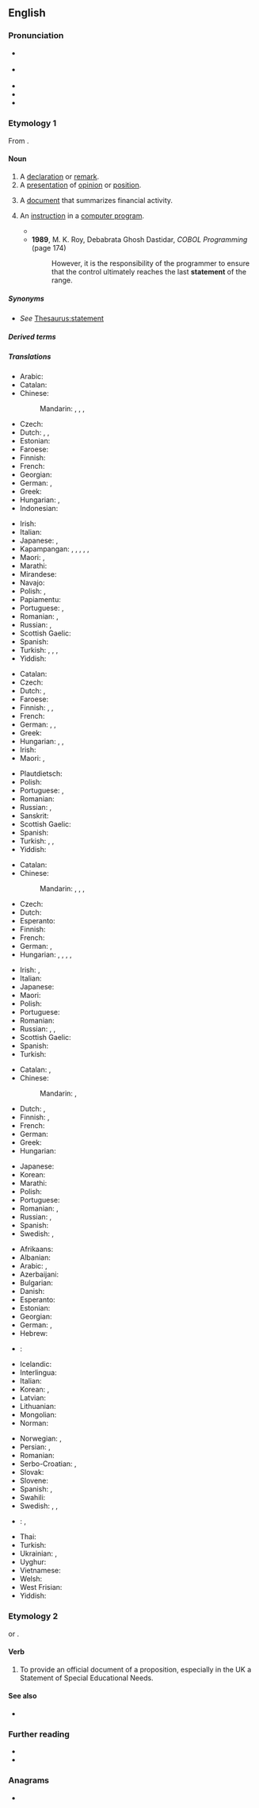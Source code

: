 ==English==
{{slim-wikipedia|dab=statement}}

===Pronunciation===
* {{a|RP}} {{IPA|en|/ˈsteɪtm(ə)nt/}}
* {{a|GA}} {{IPA|en|/ˈsteɪtmənt/}}
* {{audio|en|en-us-statement.ogg|Audio (GA)}}
* {{rhymes|en|eɪtmənt}}
* {{hyphenation|en|state|ment}}

===Etymology 1===
From {{suffix|en|state|ment}}.

====Noun====
{{en-noun}}

# A [[declaration]] or [[remark]].
# A [[presentation]] of [[opinion]] or [[position]].
# {{lb|en|finance}} A [[document]] that summarizes financial activity.
#: {{ux|en|a bank '''statement'''}}
# {{lb|en|computing}} An [[instruction]] in a [[computer program]].
#* {{quote-book|en|year=1981|author=Thomas C. Bartee|title=BASIC computer programming|page=110|passage=In this section we will examine BASIC's primary '''statement''' for repeating a string of '''statements''' under program control: the FOR '''statement'''. Another '''statement''', the NEXT '''statement''', is always used with a FOR '''statement'''.}}
#* '''1989''', M. K. Roy, ‎Debabrata Ghosh Dastidar, ''COBOL Programming'' (page 174)
#*: However, it is the responsibility of the programmer to ensure that the control ultimately reaches the last '''statement''' of the range.

=====Synonyms=====
* ''See'' [[Thesaurus:statement]]

=====Derived terms=====
{{der3|en|title=Terms derived from ''statement''|environmental impact statement|fashion statement|financial statement|impact statement|mission statement|motherhood statement|statemental|victim impact statement|vision statement}}

=====Translations=====
{{trans-top|declaration or remark}}
* Arabic: {{t|ar|تَصْرِيح|m}}
* Catalan: {{t+|ca|declaració|f}}
* Chinese:
*: Mandarin: {{t+|cmn|聲明|sc=Hani}}, {{t+|cmn|声明|tr=shēngmíng|sc=Hani}}, {{t+|cmn|陳述|sc=Hani}}, {{t+|cmn|陈述|tr=chénshù|sc=Hani}}
* Czech: {{t+|cs|výrok|m}}
* Dutch: {{t+|nl|verklaring|f}}, {{t+|nl|bemerking|f}}, {{t+|nl|opmerking|f}}
* Estonian: {{t|et|väide}}
* Faroese: {{t|fo|frágreiðing|f}}
* Finnish: {{t|fi|toteamus}}
* French: {{t+|fr|déclaration|f}}
* Georgian: {{t|ka|განცხადება}}
* German: {{t+|de|Aussage|f}}, {{t+|de|Angabe|f}}
* Greek: {{t+|el|δήλωση|f}}
* Hungarian: {{t+|hu|kijelentés}}, {{t+|hu|állítás}}
* Indonesian: {{t+|id|pernyataan}}
{{trans-mid}}
* Irish: {{t|ga|ráiteas|m}}
* Italian: {{t+|it|dichiarazione}}
* Japanese: {{t+|ja|声明|tr=せいめい, seimei}}, {{t+|ja|陳述|tr=ちんじゅつ, chinjutsu}}
* Kapampangan: {{t|pam|agkas}}, {{t|pam|igkas}}, {{t|pam|keyigkasan}}, {{t|pam|keyagkasan}}, {{t|pam|inamanu}}, {{t|pam|sambitla}}
* Maori: {{t|mi|tauākī}}, {{t|mi|tātaku}}
* Marathi: {{t|mr|विधान|n}}
* Mirandese: {{t|mwl|afirmaçon|f}}
* Navajo: {{t|nv|chʼíhootʼánígíí}}
* Polish: {{t+|pl|stwierdzenie|n}}, {{t+|pl|twierdzenie|n}}
* Papiamentu: {{t|pap|deklarashon}}
* Portuguese: {{t+|pt|declaração}}, {{t+|pt|afirmação|f}}
* Romanian: {{t+|ro|declarație|f}}, {{t+|ro|remarcă|f}}
* Russian: {{t+|ru|заявле́ние|n}}, {{t+|ru|утвержде́ние|n}}
* Scottish Gaelic: {{t|gd|ràdh|m}}
* Spanish: {{t+|es|declaración|f}}
* Turkish: {{t+|tr|açıklama}}, {{t+|tr|bildirge}}, {{t+|tr|demeç}}, {{t+|tr|beyanat}}
* Yiddish: {{t|yi|דערקלערונג|f|sc=Hebr}}
{{trans-bottom}}

{{trans-top|presentation of opinion or position}}
* Catalan: {{t+|ca|declaració|f}}
* Czech: {{t+|cs|výrok|m}}
* Dutch: {{t+|nl|verklaring|f}}, {{t+|nl|stellingname|f}}
* Faroese: {{t|fo|frágreiðing|f}}
* Finnish: {{t+|fi|lausunto}}, {{t+|fi|kannanotto}}, {{t+|fi|julkilausuma}}
* French: {{t+|fr|déclaration|f}}
* German: {{t+|de|Stellungnahme|f}}, {{t|de|Bekundung|f}}, {{t+|de|Erklärung|f}}
* Greek: {{t+|el|δήλωση|f}}
* Hungarian: {{t+|hu|bejelentés}}, {{t+|hu|nyilatkozat}}, {{t+|hu|közlemény}}
* Irish: {{t|ga|ráiteas|m}}
* Maori: {{t|mi|tauaki}}, {{t|mi|tātaku}}
{{trans-mid}}
* Plautdietsch: {{t|pdt|Berecht|m}}
* Polish: {{t+|pl|oświadczenie|n}}
* Portuguese: {{t+|pt|declaração|f}}, {{t+|pt|afirmação|f}}
* Romanian: {{t+|ro|declarație|f}}
* Russian: {{t+|ru|изложе́ние|n}}, {{t+|ru|формулиро́вка|f}}
* Sanskrit: {{t+|sa|वाद|m}}
* Scottish Gaelic: {{t|gd|ràdh|m}}
* Spanish: {{t+|es|declaración|f}}
* Turkish: {{t+|tr|açıklama}}, {{t+|tr|bildiri}}, {{t+|tr|deklarasyon}}
* Yiddish: {{t|yi|דערקלערונג|f|sc=Hebr}}
{{trans-bottom}}

{{trans-top|finance: document that summarizes financial activity}}
* Catalan: {{t|ca|extracte|m}}
* Chinese:
*: Mandarin: {{t|cmn|財務報告|sc=Hani}}, {{t|cmn|财务报告|tr=cáiwù bàogào|sc=Hani}}, {{t|cmn|銀行結單|sc=Hani}}, {{t|cmn|银行结单|tr=yínháng jiédān|sc=Hani}} {{qualifier|bank statement}}
* Czech: {{t+|cs|výpis|m}}
* Dutch: {{t+|nl|uittreksel|n}}
* Esperanto: {{t|eo|etato}}
* Finnish: {{t+|fi|tiliote}}
* French: {{t+|fr|relevé|m}}
* German: {{t+|de|Auszug|m}}, {{t+|de|Kontoauszug|m}}
* Hungarian: {{t+|hu|kimutatás}}, {{t+|hu|kivonat}}, {{t+|hu|számlakivonat}}, {{t+|hu|bankszámlakivonat}}, {{t|hu|egyenlegértesítő}}
{{trans-mid}}
* Irish: {{t|ga|ráisteas cuntais|m}}, {{t|ga|ráiteas bainc|f}}
* Italian: {{t+|it|rendiconto}}
* Japanese: {{t+|ja|報告書|tr=ほうこくしょ, hōkokusho}}
* Maori: {{t|mi|tauākī}}
* Polish: {{t+|pl|wyciąg|m}}
* Portuguese: {{t+|pt|extrato|m}}
* Romanian: {{t+|ro|bilanț|n}}
* Russian: {{t+|ru|отчёт|m}}, {{t+|ru|бала́нс|m}}, {{t+|ru|вы́писка|f}}
* Scottish Gaelic: {{t|gd|aithisg|f}}
* Spanish: {{t+|es|resumen|m}}
* Turkish: {{t+|tr|ekstre}}
{{trans-bottom}}

{{trans-top|computing: instruction in a computer program}}
* Catalan: {{t+|ca|instrucció|f}}, {{t+|ca|sentència|f}}
* Chinese:
*: Mandarin: {{t+|cmn|聲明|sc=Hani}}, {{t+|cmn|声明|tr=shēngmíng|sc=Hani}}
* Dutch: {{t+|nl|verklaring|f}}, {{t+|nl|instructie}}
* Finnish: {{t+|fi|lause}}, {{t+|fi|käsky}}
* French: {{t+|fr|instruction|f}}
* German: {{t+|de|Anweisung|f}}
* Greek: {{t+|el|εντολή|f}}
* Hungarian: {{t+|hu|utasítás}}
{{trans-mid}}
* Japanese: {{t+|ja|文|tr=bun|sc=Jpan}}
* Korean: {{t+|ko|문}}
* Marathi: {{t|mr|आज्ञा|f}}
* Polish: {{t+|pl|instrukcja|f}}
* Portuguese: {{t+|pt|declaração|f}}
* Romanian: {{t+|ro|instrucțiune|f}}, {{t|ro|instrucțiuni|f-p}}
* Russian: {{t+|ru|опера́тор|n}}, {{t+|ru|инстру́кция|n}}
* Spanish: {{t+|es|instrucción|f}}
* Swedish: {{t+|sv|sats|c}}, {{t|sv|programsats|c}}
{{trans-bottom}}

{{checktrans-top}}
* Afrikaans: {{t-check|af|bewering}}
* Albanian: {{t+check|sq|thënie}}
* Arabic: {{t+check|ar|بَيَان|m}}, {{t-check|ar|تَصْرِيح|m}}
* Azerbaijani: {{t-check|az|bildirmə}}
* Bulgarian: {{t+check|bg|излагане|n}}
* Danish: {{t-check|da|påstand}}
* Esperanto: {{t-check|eo|eldiro}}
* Estonian: {{t-check|et|avaldus}}
* Georgian: {{t-check|ka|ჩვენება}}
* German: {{t+check|de|Behauptung|f}}, {{t+check|de|Erklärung|f}}
* Hebrew: {{t-check|he|הַצְהָרָה|f|tr=ha-tseharah}} <!-- check if I marked this correctly -->
* {{ttbc|hi}}: {{t+check|hi|वर्णन}}
* Icelandic: {{t+check|is|staðhæfing}}
* Interlingua: {{t-check|ia|declaration}}
* Italian: {{t+check|it|dichiarazione}}
* Korean: {{t-check|ko|계산서}}, {{t+check|ko|진술|sc=Kore}}
* Latvian: {{t-check|lv|paziņojums}}
* Lithuanian: {{t-check|lt|ataskaita}}
* Mongolian: {{t+check|mn|баримт бичиг}}
* Norman: {{t-check|nrf|êtat|m}} {{qualifier|Jersey}}
{{trans-mid}}
* Norwegian: {{t-check|no|påstand|m}}, {{t-check|no|ytring|c}}
* Persian: {{t+check|fa|بیان|tr=bayân|sc=fa-Arab}}, {{t+check|fa|گفته|tr=gofte|sc=fa-Arab}}
* Romanian: {{t+check|ro|enunț}}
* Serbo-Croatian: {{t-check|sh|изјава|f}}, {{t+check|sh|izjava|f}}
* Slovak: {{t-check|sk|prehľad}}
* Slovene: {{t-check|sl|izjava}}
* Spanish: {{t+check|es|declaración}}, {{t+check|es|afirmación}}
* Swahili: {{t+check|sw|neno}}
* Swedish: {{t+check|sv|påstående|n}}, {{t+check|sv|uttalande|n}}, {{t+check|sv|konstaterande|n}}
* {{ttbc|tl}}: {{t-check|tl|pagsasalita}}, {{t-check|tl|pangungusap}}
* Thai: {{t+check|th|แถลงการณ์|tr=tà-lăeng gaan|sc=Thai}}
* Turkish: {{t+check|tr|ifade}}
* Ukrainian: {{t-check|uk|зая́ва}}, {{t+check|uk|виклад}}
* Uyghur: {{t-check|ug|bayanat|sc=ug-Arab}}
* Vietnamese: {{t-check|vi|sự bày tỏ}}
* Welsh: {{t-check|cy|cyfriflen}}
* West Frisian: {{t-check|fy|bewearing}}
* Yiddish: {{t-check|yi|aroiszogung}}
{{trans-bottom}}

===Etymology 2===
{{back-form|en|statementing}} or {{back-form|en|statemented|nocap=1}}.

====Verb====
{{en-verb}}

# {{lb|en|transitive}} To provide an official document of a proposition, especially in the UK a Statement of Special Educational Needs.

====See also====
* {{projectlink|wikipedia|Special education in England}}

===Further reading===
* {{R:Webster 1913}}
* {{R:Century 1911}}

===Anagrams===
* {{anagrams|en|a=aeemnsttt|tentmates|testament}}